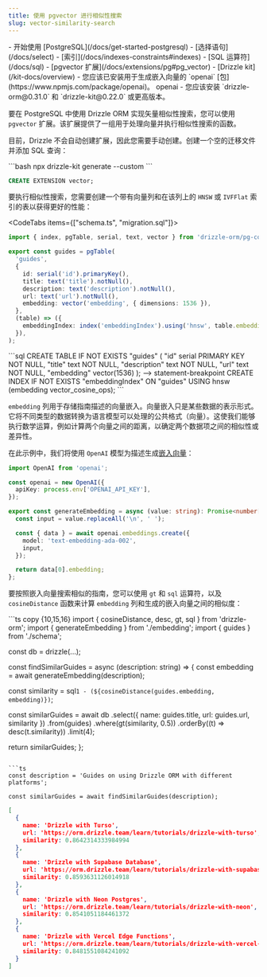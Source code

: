 ```yaml
---
title: 使用 pgvector 进行相似性搜索
slug: vector-similarity-search
---
```



<Prerequisites>
- 开始使用 [PostgreSQL](/docs/get-started-postgresql)
- [选择语句](/docs/select)
- [索引](/docs/indexes-constraints#indexes)
- [SQL 运算符](/docs/sql)
- [pgvector 扩展](/docs/extensions/pg#pg_vector)
- [Drizzle kit](/kit-docs/overview)
- 您应该已安装用于生成嵌入向量的 `openai` [包](https://www.npmjs.com/package/openai)。
<Npm>
  openai
</Npm>
- 您应该安装 `drizzle-orm@0.31.0` 和 `drizzle-kit@0.22.0` 或更高版本。
</Prerequisites>

要在 PostgreSQL 中使用 Drizzle ORM 实现矢量相似性搜索，您可以使用 `pgvector` 扩展。该扩展提供了一组用于处理向量并执行相似性搜索的函数。

目前，Drizzle 不会自动创建扩展，因此您需要手动创建。创建一个空的迁移文件并添加 SQL 查询：

<Section>
```bash
npx drizzle-kit generate --custom
```

```sql
CREATE EXTENSION vector;
```
</Section>

要执行相似性搜索，您需要创建一个带有向量列和在该列上的 `HNSW` 或 `IVFFlat` 索引的表以获得更好的性能：

<CodeTabs items={["schema.ts", "migration.sql"]}>
  <CodeTab>
  ```ts copy {10, 13}
  import { index, pgTable, serial, text, vector } from 'drizzle-orm/pg-core';

  export const guides = pgTable(
    'guides',
    {
      id: serial('id').primaryKey(),
      title: text('title').notNull(),
      description: text('description').notNull(),
      url: text('url').notNull(),
      embedding: vector('embedding', { dimensions: 1536 }),
    },
    (table) => ({
      embeddingIndex: index('embeddingIndex').using('hnsw', table.embedding.op('vector_cosine_ops')),
    }),
  );
  ```
  </CodeTab>
  ```sql
  CREATE TABLE IF NOT EXISTS "guides" (
    "id" serial PRIMARY KEY NOT NULL,
    "title" text NOT NULL,
    "description" text NOT NULL,
    "url" text NOT NULL,
    "embedding" vector(1536)
  );
  --> statement-breakpoint
  CREATE INDEX IF NOT EXISTS "embeddingIndex" ON "guides" USING hnsw (embedding vector_cosine_ops);
  ```
</CodeTabs>

`embedding` 列用于存储指南描述的向量嵌入。向量嵌入只是某些数据的表示形式。它将不同类型的数据转换为语言模型可以处理的公共格式（向量）。这使我们能够执行数学运算，例如计算两个向量之间的距离，以确定两个数据项之间的相似性或差异性。

在此示例中，我们将使用 `OpenAI` 模型为描述生成[嵌入向量](https://platform.openai.com/docs/guides/embeddings)：
```ts copy
import OpenAI from 'openai';

const openai = new OpenAI({
  apiKey: process.env['OPENAI_API_KEY'],
});

export const generateEmbedding = async (value: string): Promise<number[]> => {
  const input = value.replaceAll('\n', ' ');

  const { data } = await openai.embeddings.create({
    model: 'text-embedding-ada-002',
    input,
  });

  return data[0].embedding;
};
```

要按照嵌入向量搜索相似的指南，您可以使用 `gt` 和 `sql` 运算符，以及 `cosineDistance` 函数来计算 `embedding` 列和生成的嵌入向量之间的相似度：

<Section>
```ts copy {10,15,16}
import { cosineDistance, desc, gt, sql } from 'drizzle-orm';
import { generateEmbedding } from './embedding';
import { guides } from './schema';

const db = drizzle(...);

const findSimilarGuides = async (description: string) => {
  const embedding = await generateEmbedding(description);

  const similarity = sql<number>`1 - (${cosineDistance(guides.embedding, embedding)})`;

  const similarGuides = await db
    .select({ name: guides.title, url: guides.url, similarity })
    .from(guides)
    .where(gt(similarity, 0.5))
    .orderBy((t) => desc(t.similarity))
    .limit(4);

  return similarGuides;
};
```

```ts
const description = 'Guides on using Drizzle ORM with different platforms';

const similarGuides = await findSimilarGuides(description);
```

```json
[
  {
    name: 'Drizzle with Turso',
    url: 'https://orm.drizzle.team/learn/tutorials/drizzle-with-turso',
    similarity: 0.8642314333984994
  },
  {
    name: 'Drizzle with Supabase Database',
    url: 'https://orm.drizzle.team/learn/tutorials/drizzle-with-supabase',
    similarity: 0.8593631126014918
  },
  {
    name: 'Drizzle with Neon Postgres',
    url: 'https://orm.drizzle.team/learn/tutorials/drizzle-with-neon',
    similarity: 0.8541051184461372
  },
  {
    name: 'Drizzle with Vercel Edge Functions',
    url: 'https://orm.drizzle.team/learn/tutorials/drizzle-with-vercel-edge-functions',
    similarity: 0.8481551084241092
  }
]
```
</Section>
